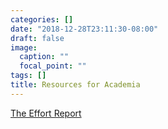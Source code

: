 ```yaml
---
categories: []
date: "2018-12-28T23:11:30-08:00"
draft: false
image:
  caption: ""
  focal_point: ""
tags: []
title: Resources for Academia
---
```


<!-- [Sherri Rose](http://drsherrirose.org/resources/) -->

[The Effort Report](http://effortreport.libsyn.com/)